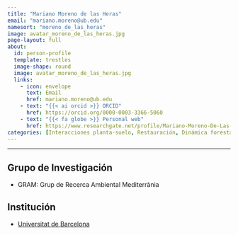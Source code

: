 ```yaml
---
title: "Mariano Moreno de las Heras"
email: "mariano.moreno@ub.edu"  
namesort: "moreno_de_las_heras"
image: avatar_moreno_de_las_heras.jpg
page-layout: full
about: 
  id: person-profile
  template: trestles
  image-shape: round
  image: avatar_moreno_de_las_heras.jpg
  links:
    - icon: envelope
      text: Email
      href: mariano.moreno@ub.edu
    - text: "{{< ai orcid >}} ORCID"
      href: https://orcid.org/0000-0003-3366-5060
    - text: "{{< fa globe >}} Personal web"
      href: https://www.researchgate.net/profile/Mariano-Moreno-De-Las-Heras
categories: [Interacciones planta-suelo, Restauración, Dinámica forestal, Teledetección, Gestión forestal]
---
```

 
<hr>

:::{#person-profile}

## Grupo de Investigación
- GRAM: Grup de Recerca Ambiental Mediterrània

## Institución
- [Universitat de Barcelona](https://web.ub.edu/)

:::
